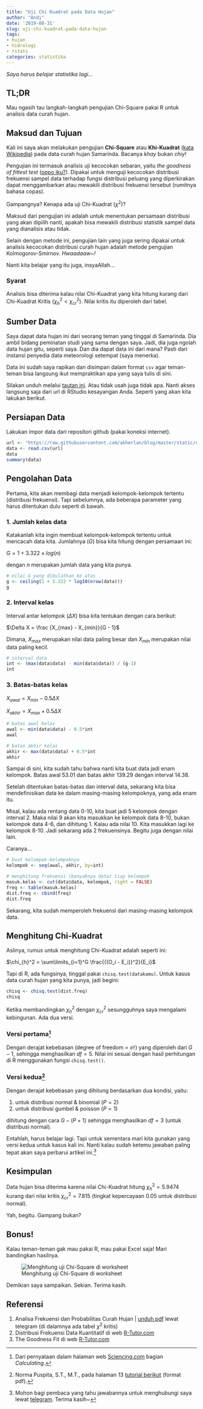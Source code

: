 ```yaml
---
title: "Uji Chi Kuadrat pada Data Hujan"
author: "Andi"
date: '2019-08-31'
slug: uji-chi-kuadrat-pada-data-hujan
tags:
- hujan
- hidrologi
- rstats
categories: statistika
---
```


*Saya harus belajar statistika lagi...*

## TL;DR

Mau ngasih tau langkah-langkah pengujian Chi-Square pakai R untuk analisis data curah hujan.

## Maksud dan Tujuan

Kali ini saya akan melakukan pengujian **Chi-Square** atau **Khi-Kuadrat** ([kata Wikipedia](https://id.wikipedia.org/wiki/Distribusi_khi-kuadrat)) pada data curah hujan Samarinda. Bacanya *khay* bukan *chiy*!

Pengujian ini termasuk analisis uji kecocokan sebaran, yaitu *the goodness of fittest test* ([oppo iku?](https://www.google.com/search?safe=strict&source=hp&ei=VTpqXb2MGJzAz7sPt8mR6Ao&q=the+goodness+of+fit+test)). Dipakai untuk menguji kecocokan distribusi frekuensi sampel data terhadap fungsi distribusi peluang yang diperkirakan dapat menggambarkan atau mewakili distribusi frekuensi tersebut (rumitnya bahasa copas).

Gampangnya? Kenapa ada uji Chi-Kuadrat ($\chi^2$)?

Maksud dari pengujian ini adalah untuk menentukan persamaan distribusi yang akan dipilih nanti, apakah bisa mewakili distribusi statistik sampel data yang dianalisis atau tidak.

Selain dengan metode ini, pengujian lain yang juga sering dipakai untuk analisis kecocokan distribusi curah hujan adalah metode pengujian Kolmogorov-Smirnov. *Hwaadaaw~!*

Nanti kita belajar yang itu juga, insyaAllah...

### Syarat

Analisis bisa diterima kalau nilai Chi-Kuadrat yang kita hitung kurang dari Chi-Kuadrat Kritis ($\chi_{h}^2 < \chi_{cr}^2$). Nilai kritis itu diperoleh dari tabel.

## Sumber Data

Saya dapat data hujan ini dari seorang teman yang tinggal di Samarinda. Dia ambil bidang peminatan studi yang sama dengan saya. Jadi, dia juga ngolah data hujan gitu, seperti saya. Dan dia dapat data ini dari mana? Pasti dari instansi penyedia data meteorologi setempat (saya menerka).

Data ini sudah saya rapikan dan disimpan dalam format `csv` agar teman-teman bisa langsung ikut mempraktikan apa yang saya tulis di sini.

Silakan unduh melalui [tautan ini](https://github.com/akherlan/blog/blob/master/static/data/hujan-samarinda.csv). Atau tidak usah juga tidak apa. Nanti akses langsung saja dari url di RStudio kesayangan Anda. Seperti yang akan kita lakukan berikut.

## Persiapan Data

Lakukan impor data dari repositori github (pakai koneksi internet).

```r
url <- "https://raw.githubusercontent.com/akherlan/blog/master/static/data/hujan-samarinda.csv"
data <- read.csv(url)
data
summary(data)
```

## Pengolahan Data

Pertama, kita akan membagi data menjadi kelompok-kelompok tertentu (distribusi frekuensi). Tapi sebelumnya, ada beberapa parameter yang harus ditentukan dulu seperti di bawah.

### 1. Jumlah kelas data

Katakanlah kita ingin membuat kelompok-kelompok tertentu untuk mencacah data kita. Jumlahnya ($G$) bisa kita hitung dengan persamaan ini:

$G = 1 + 3.322 \times log(n)$

dengan $n$ merupakan jumlah data yang kita punya.

```r
# nilai G yang dibulatkan ke atas
g <- ceiling(1 + 3.322 * log10(nrow(data)))
g
```

### 2. Interval kelas

Interval antar kelompok ($\Delta X$) bisa kita tentukan dengan cara berikut:

$\Delta X = \frac {X_{max} - X_{min}}{G - 1}$

Dimana, $X_{max}$ merupakan nilai data paling besar dan $X_{min}$ merupakan nilai data paling kecil.

```r
# interval data
int <- (max(data$data) - min(data$data)) / (g-1)
int
```

### 3. Batas-batas kelas

$X_{awal} = X_{min} - 0.5 \Delta X$

$X_{akhir} = X_{max} + 0.5 \Delta X$

```r
# batas awal kelas
awal <- min(data$data) - 0.5*int
awal

# batas akhir kelas
akhir <- max(data$data) + 0.5*int
akhir
```

Sampai di sini, kita sudah tahu bahwa nanti kita buat data jadi enam kelompok. Batas awal 53.01 dan batas akhir 139.29 dengan interval 14.38.

Setelah ditentukan batas-batas dan interval data, sekarang kita bisa mendefinisikan data ke dalam masing-masing kelompoknya, yang ada enam itu.

Misal, kalau ada rentang data 0-10, kita buat jadi 5 kelompok dengan interval 2. Maka nilai 9 akan kita masukkan ke kelompok data 8-10, bukan kelompok data 4-6, dan dihitung 1. Kalau ada nilai 10. Kita masukkan lagi ke kelompok 8-10. Jadi sekarang ada 2 frekuensinya. Begitu juga dengan nilai lain.

Caranya...

```r
# buat kelompok-kelompoknya
kelompok <- seq(awal, akhir, by=int)

# menghitung frekuensi (banyaknya data) tiap kelompok 
masuk.kelas <- cut(data$data, kelompok, right = FALSE)
freq <- table(masuk.kelas)
dist.freq <- cbind(freq)
dist.freq
```

Sekarang, kita sudah memperoleh frekuensi dari masing-masing kelompok data.

## Menghitung Chi-Kuadrat

Aslinya, rumus untuk menghitung Chi-Kuadrat adalah seperti ini:

$\chi_{h}^2 = \sum\limits_{i=1}^G \frac{{(O_i - E_i)}^2}{E_i}$

Tapi di R, ada fungsinya, tinggal pakai `chisq.test(datakamu)`. Untuk kasus data curah hujan yang kita punya, jadi begini:

```r
chisq <- chisq.test(dist.freq)
chisq
```

Ketika membandingkan $\chi_{h}^2$ dengan $\chi_{cr}^2$ sesungguhnya saya mengalami kebingunan. Ada dua versi.

### Versi pertama^[Dari pernyataan dalam halaman web [Sciencing.com](https://sciencing.com/info-8027315-degrees-freedom-chisquare-test.html) bagian *Calculating*.]

Dengan derajat kebebasan (degree of freedom = `df`) yang diperoleh dari $G-1$, sehingga menghasilkan $df = 5$. Nilai ini sesuai dengan hasil perhitungan di R menggunakan fungsi `chisq.test()`.

### Versi kedua^[Norma Puspita, S.T., M.T., pada halaman 13 [tutorial berikut](https://t.me/ts2013a/109) (format pdf).]

Dengan derajat kebebasan yang dihitung berdasarkan dua kondisi, yaitu:

1. untuk distribusi normal & binomial ($P = 2$)
2. untuk distribusi gumbel & poisson ($P = 1$)

dihitung dengan cara $G-(P+1)$ sehingga menghasilkan $df = 3$ (untuk distribusi normal).

Entahlah, harus belajar lagi. Tapi untuk sementara mari kita gunakan yang versi kedua untuk kasus kali ini. Nanti kalau sudah ketemu jawaban paling tepat akan saya perbarui artikel ini.^[Mohon bagi pembaca yang tahu jawabannya untuk menghubungi saya lewat [telegram](https://t.me/akherlan). Terima kasih~]

## Kesimpulan

Data hujan bisa diterima karena nilai Chi-Kuadrat hitung $\chi_{h}^2 = 5.9474$ kurang dari nilai kritis $\chi_{cr}^2 = 7.815$ (tingkat kepercayaan 0.05 untuk distribusi normal).

Yah, begitu. Gampang bukan?

## Bonus!

Kalau teman-teman gak mau pakai R, mau pakai Excel saja! Mari bandingkan hasilnya.

![Menghitung uji Chi-Square di worksheet](/post/2019-08-31-uji-chi-kuadrat-pada-data-hujan_files/chi-square-excel.png)

Demikian saya sampaikan. Sekian. Terima kasih.

## Referensi

1. Analisa Frekuensi dan Probabilitas Curah Hujan | [unduh pdf](https://t.me/ts2013a/109) lewat telegram (di dalamnya ada tabel $\chi^2$ kritis)
2. Distribusi Frekuensi Data Kuantitatif di web [R-Tutor.com](http://www.r-tutor.com/elementary-statistics/quantitative-data/frequency-distribution-quantitative-data)
3. The Goodness Fit di web [R-Tutor.com](http://www.r-tutor.com/elementary-statistics/goodness-fit/multinomial-goodness-fit)